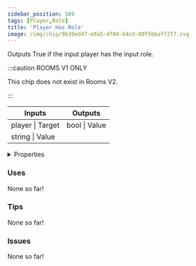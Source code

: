 ```yaml
---
sidebar_position: 569
tags: [Player,Role]
title: 'Player Has Role'
image: /img/chip/9b39ed47-e9a5-4f04-b4cd-80f5bbaff2f7.svg
---
```


Outputs True if the input player has the input role.

:::caution ROOMS V1 ONLY
    
This chip does not exist in Rooms V2.

:::


<IChip uuid="9b39ed47-e9a5-4f04-b4cd-80f5bbaff2f7"/>

<table><thead><tr><th>Inputs</th><th>Outputs</th></tr></thead><tbody><tr><td>player | Target</td><td>bool | Value</td></tr><tr><td>string | Value</td><td /></tr></tbody></table>

<details>
  <summary>Properties</summary>
  <div>
    <div>
    <table>
      <tbody>
        <tr>
          <td>Is beta required?</td>
          <td>No</td>
        </tr>
        <tr>
          <td>Is chip a trolling risk?</td>
          <td>No</td>
        </tr>
        <tr>
          <td>Is chip a role assignment risk?</td>
          <td>No</td>
        </tr>
        <tr>
          <td>Chip UUID</td>
          <td>9b39ed47-e9a5-4f04-b4cd-80f5bbaff2f7</td>
        </tr>
        <tr>
          <td>Room availability</td>
          <td>Rooms V1 only</td>
        </tr>
      </tbody>
    </table>
    </div>
  </div>
</details>

### Uses

None so far!

### Tips

None so far!

### Issues

None so far!
